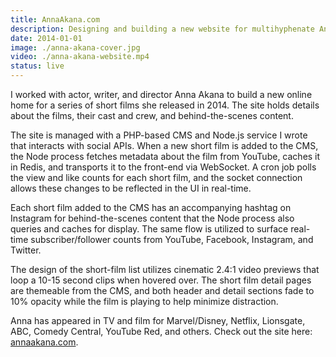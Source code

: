```yaml
---
title: AnnaAkana.com
description: Designing and building a new website for multihyphenate Anna Akana, including a custom Node.js service that pipes realtime social statistics to the UI over WebSocket.
date: 2014-01-01
image: ./anna-akana-cover.jpg
video: ./anna-akana-website.mp4
status: live
---
```



I worked with actor, writer, and director Anna Akana to build a new online home for a series of short films she released in 2014. The site holds details about the films, their cast and crew, and behind-the-scenes content.

The site is managed with a PHP-based CMS and Node.js service I wrote that interacts with social APIs. When a new short film is added to the CMS, the Node process fetches metadata about the film from YouTube, caches it in Redis, and transports it to the front-end via WebSocket. A cron job polls the view and like counts for each short film, and the socket connection allows these changes to be reflected in the UI in real-time.

Each short film added to the CMS has an accompanying hashtag on Instagram for behind-the-scenes content that the Node process also queries and caches for display. The same flow is utilized to surface real-time subscriber/follower counts from YouTube, Facebook, Instagram, and Twitter.

<PostImage src="./social-stats.png" size="large" alt="Anna Akana social stats"/>

The design of the short-film list utilizes cinematic 2.4:1 video previews that loop a 10-15 second clips when hovered over. The short film detail pages are themeable from the CMS, and both header and detail sections fade to 10% opacity while the film is playing to help minimize distraction.

<PostVideo src="./anna-akana-website.mp4" size="large"/>

Anna has appeared in TV and film for Marvel/Disney, Netflix, Lionsgate, ABC, Comedy Central, YouTube Red, and others. Check out the site here: [annaakana.com](https://annaakana.com/).
